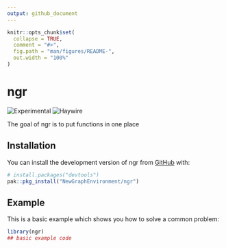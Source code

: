 ```yaml
---
output: github_document
---
```


<!-- README.md is generated from README.Rmd. Please edit that file -->

```r
knitr::opts_chunk$set(
  collapse = TRUE,
  comment = "#>",
  fig.path = "man/figures/README-",
  out.width = "100%"
)
```

# ngr

![Experimental](https://img.shields.io/badge/status-experimental-orange)
![Haywire](https://img.shields.io/badge/status-haywire-red)

The goal of ngr is to put functions in one place

## Installation

You can install the development version of ngr from [GitHub](https://github.com/) with:

``` r
# install.packages("devtools")
pak::pkg_install("NewGraphEnvironment/ngr")
```

## Example

This is a basic example which shows you how to solve a common problem:

```r
library(ngr)
## basic example code
```

